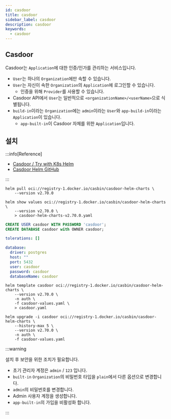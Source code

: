 ```yaml
---
id: casdoor
title: casdoor
sidebar_label: casdoor
description: casdoor
keywords:
  - casdoor
---
```


## Casdoor

Casdoor는 `Application`에 대한 인증/인가를 관리하는 서비스입니다.

- `User`는 하나의 `Organization`에만 속할 수 있습니다.
- `User`는 자신이 속한 `Organization`의 `Application`에 로그인할 수 있습니다.
  - 인증을 위해 `Provider`를 사용할 수 있습니다.
- Casdoor API에서 `User`는 일반적으로 `<organizationName>/<userName>`으로 식별됩니다.
- `build-in`이라는 `Organization`에는 `admin`이라는 `User`와 `app-build-in`이라는 `Application`이 있습니다.
  - `app-built-in`이 Casdoor 자체를 위한 `Application`입니다.

## 설치

:::info[Reference]

- [Casdoor / Try with K8s Helm](https://casdoor.org/docs/basic/try-with-helm/)
- [Casdoor Helm GitHub](https://github.com/casdoor/casdoor-helm)

:::

```shell
helm pull oci://registry-1.docker.io/casbin/casdoor-helm-charts \
    --version v2.70.0
```

```shell
helm show values oci://registry-1.docker.io/casbin/casdoor-helm-charts \
    --version v2.70.0 \
    > casdoor-helm-charts-v2.70.0.yaml
```

```sql
CREATE USER casdoor WITH PASSWORD 'casdoor';
CREATE DATABASE casdoor with OWNER casdoor;
```

```yaml title="casdoor-values.yaml"
tolerations: []

database:
  driver: postgres
  host: ""
  port: 5432
  user: casdoor
  password: casdoor
  databaseName: casdoor
```

```shell
helm template casdoor oci://registry-1.docker.io/casbin/casdoor-helm-charts \
    --version v2.70.0 \
    -n auth \
    -f casdoor-values.yaml \
    > casdoor.yaml
```

```shell
helm upgrade -i casdoor oci://registry-1.docker.io/casbin/casdoor-helm-charts \
    --history-max 5 \
    --version v2.70.0 \
    -n auth \
    -f casdoor-values.yaml
```

:::warning

설치 후 보안을 위한 조치가 필요합니다.

- 초기 관리자 계정은 `admin` / `123` 입니다.
- `built-in` `Organization`의 비밀번호 타입을 `plain`에서 다른 옵션으로 변경합니다.
- `admin`의 비밀번호를 변경합니다.
- Admin 사용자 계정을 생성합니다.
- `app-built-in`의 가입을 비활성화 합니다.

:::
